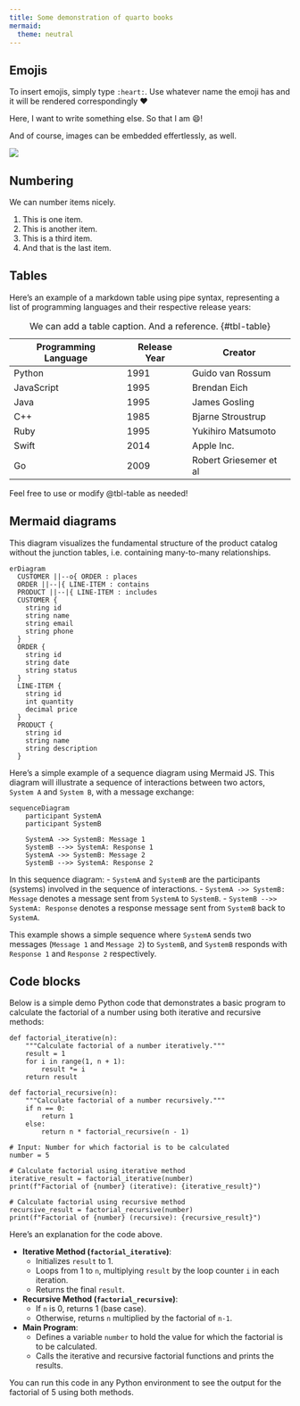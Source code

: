 ```yaml
---
title: Some demonstration of quarto books
mermaid: 
  theme: neutral
---
```


## Emojis

To insert emojis, simply type `:heart:`. Use whatever name the emoji has and it will be rendered correspondingly ❤️

Here, I want to write something else. So that I am 😄!

And of course, images can be embedded effertlessly, as well.

![](agriculture.png)

## Numbering

We can number items nicely.

1. This is one item.
2. This is another item.
3. This is a third item.
4. And that is the last item.

## Tables

Here's an example of a markdown table using pipe syntax, representing a list of programming languages and their respective release years:

| Programming Language | Release Year | Creator                |
|----------------------|--------------|------------------------|
| Python               | 1991         | Guido van Rossum       |
| JavaScript           | 1995         | Brendan Eich           |
| Java                 | 1995         | James Gosling          |
| C++                  | 1985         | Bjarne Stroustrup      |
| Ruby                 | 1995         | Yukihiro Matsumoto     |
| Swift                | 2014         | Apple Inc.             |
| Go                   | 2009         | Robert Griesemer et al |

: We can add a table caption. And a reference. {#tbl-table}

Feel free to use or modify @tbl-table as needed!

## Mermaid diagrams

This diagram visualizes the fundamental structure of the product catalog without the junction tables, i.e. containing many-to-many relationships.

```mermaid
erDiagram
  CUSTOMER ||--o{ ORDER : places
  ORDER ||--|{ LINE-ITEM : contains
  PRODUCT ||--|{ LINE-ITEM : includes
  CUSTOMER {
    string id
    string name
    string email
    string phone
  }
  ORDER {
    string id
    string date
    string status
  }
  LINE-ITEM {
    string id
    int quantity
    decimal price
  }
  PRODUCT {
    string id
    string name
    string description
  }
```

Here's a simple example of a sequence diagram using Mermaid JS. This diagram will illustrate a sequence of interactions between two actors, `System A` and `System B`, with a message exchange:

```mermaid
sequenceDiagram
    participant SystemA
    participant SystemB
    
    SystemA ->> SystemB: Message 1
    SystemB -->> SystemA: Response 1
    SystemA ->> SystemB: Message 2
    SystemB -->> SystemA: Response 2
```

In this sequence diagram:
- `SystemA` and `SystemB` are the participants (systems) involved in the sequence of interactions.
- `SystemA ->> SystemB: Message` denotes a message sent from `SystemA` to `SystemB`.
- `SystemB -->> SystemA: Response` denotes a response message sent from `SystemB` back to `SystemA`.

This example shows a simple sequence where `SystemA` sends two messages (`Message 1` and `Message 2`) to `SystemB`, and `SystemB` responds with `Response 1` and `Response 2` respectively.

## Code blocks

Below is a simple demo Python code that demonstrates a basic program to calculate the factorial of a number using both iterative and recursive methods:

```.python
def factorial_iterative(n):
    """Calculate factorial of a number iteratively."""
    result = 1
    for i in range(1, n + 1):
        result *= i
    return result

def factorial_recursive(n):
    """Calculate factorial of a number recursively."""
    if n == 0:
        return 1
    else:
        return n * factorial_recursive(n - 1)

# Input: Number for which factorial is to be calculated
number = 5

# Calculate factorial using iterative method
iterative_result = factorial_iterative(number)
print(f"Factorial of {number} (iterative): {iterative_result}")

# Calculate factorial using recursive method
recursive_result = factorial_recursive(number)
print(f"Factorial of {number} (recursive): {recursive_result}")
```

Here's an explanation for the code above.

- **Iterative Method (`factorial_iterative`)**:
  - Initializes `result` to 1.
  - Loops from 1 to `n`, multiplying `result` by the loop counter `i` in each iteration.
  - Returns the final `result`.

- **Recursive Method (`factorial_recursive`)**:
  - If `n` is 0, returns 1 (base case).
  - Otherwise, returns `n` multiplied by the factorial of `n-1`.

- **Main Program**:
  - Defines a variable `number` to hold the value for which the factorial is to be calculated.
  - Calls the iterative and recursive factorial functions and prints the results.

You can run this code in any Python environment to see the output for the factorial of 5 using both methods.